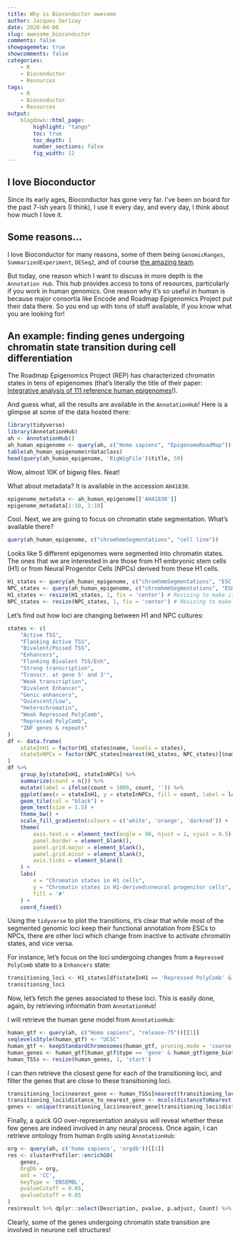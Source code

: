 ```yaml
---
title: Why is Bioconductor awesome
author: Jacques Serizay
date: 2020-04-08
slug: awesome_bioconductor
comments: false
showpagemeta: true
showcomments: false
categories:
    - R
    - Bioconductor
    - Resources
tags:
    - R
    - Bioconductor
    - Resources
output:
    blogdown::html_page:
        highlight: "tango" 
        toc: true
        toc_depth: 1
        number_sections: false
        fig_width: 12
---
```


## I love Bioconductor 

Since its early ages, Bioconductor has gone very far. I've been on board for the past 7-ish years (I think), I use it every day, and every day, I think about how much I love it. 

## Some reasons... 

I love Bioconductor for many reasons, some of them being `GenomicRanges`, `SummarizedExperiment`, `DESeq2`, and of course [the amazing team](https://www.bioconductor.org/about/core-team/). 

But today, one reason which I want to discuss in more depth is the `Annotation Hub`. This hub provides access to tons of resources, particularly if you work in human genomics. One reason why it's so useful in human is because major consortia like Encode and Roadmap Epigenomics Project put their data there. So you end up with tons of stuff available, if you know what you are looking for!

## An example: finding genes undergoing chromatin state transition during cell differentiation

The Roadmap Epigenomics Project (REP) has characterized chromatin states in tens of epigenomes (that's literally the title of their paper: [Integrative analysis of 111 reference human epigenomes](https://www.nature.com/articles/nature14248)!).  

And guess what, all the results are available in the `AnnotationHub`! Here is a glimpse at some of the data hosted there: 

```r
library(tidyverse)
library(AnnotationHub)
ah <- AnnotationHub()
ah_human_epigenome <- query(ah, c("Homo sapiens", "EpigenomeRoadMap"))
table(ah_human_epigenome$rdataclass)
head(query(ah_human_epigenome, 'BigWigFile')$title, 50)
```

Wow, almost 10K of bigwig files. Neat!

What about metadata? It is available in the accession `AH41830`.

```r
epigenome_metadata <- ah_human_epigenome[['AH41830']]
epigenome_metadata[1:10, 1:10]
```

Cool. Next, we are going to focus on chromatin state segmentation. What's available there?

```r
query(ah_human_epigenome, c("chromhmmSegmentations", "cell line"))
```

Looks like 5 different epigenomes were segmented into chromatin states. The ones that we are interested in are those from H1 embryonic stem cells (H1) or from Neural Progenitor Cells (NPCs) derived from these H1 cells. 

```r
H1_states <- query(ah_human_epigenome, c("chromhmmSegmentations", "ESC.H1"))[[1]]
NPC_states <- query(ah_human_epigenome, c("chromhmmSegmentations", "ESDR.H1.NEUR.PROG"))[[1]]
H1_states <- resize(H1_states, 1, fix = 'center') # Resizing to make it easier to find overlaps
NPC_states <- resize(NPC_states, 1, fix = 'center') # Resizing to make it easier to find overlaps
```

Let's find out how loci are changing between H1 and NPC cultures:

```r
states <- c(
    "Active TSS", 
    "Flanking Active TSS", 
    "Bivalent/Poised TSS", 
    "Enhancers",
    "Flanking Bivalent TSS/Enh", 
    "Strong transcription",
    "Transcr. at gene 5' and 3'", 
    "Weak transcription",
    "Bivalent Enhancer", 
    "Genic enhancers",
    "Quiescent/Low", 
    "Heterochromatin", 
    "Weak Repressed PolyComb", 
    "Repressed PolyComb", 
    "ZNF genes & repeats"
)
df <- data.frame(
    stateInH1 = factor(H1_states$name, levels = states),
    stateInNPCs = factor(NPC_states[nearest(H1_states, NPC_states)]$name, levels = states)
)
df %>% 
    group_by(stateInH1, stateInNPCs) %>% 
    summarize(count = n()) %>% 
    mutate(label = ifelse(count > 1000, count, '')) %>%
    ggplot(aes(x = stateInH1, y = stateInNPCs, fill = count, label = label)) + 
    geom_tile(col = "black") + 
    geom_text(size = 1.5) + 
    theme_bw() + 
    scale_fill_gradientn(colours = c('white', 'orange', 'darkred')) + 
    theme(
        axis.text.x = element_text(angle = 90, hjust = 1, vjust = 0.5), 
        panel.border = element_blank(),
        panel.grid.major = element_blank(), 
        panel.grid.minor = element_blank(), 
        axis.ticks = element_blank()
    ) + 
    labs(
        x = "Chromatin states in H1 cells", 
        y = "Chromatin states in H1-derived\nneural progenitor cells", 
        fill = '#'
    ) + 
    coord_fixed()
```

Using the `tidyverse` to plot the transitions, it's clear that while most of the segmented genomic loci keep their functional annotation from ESCs to NPCs, there are other loci which change from inactive to activate chromatin states, and vice versa.  

For instance, let's focus on the loci undergoing changes from a `Repressed PolyComb` state to a `Enhancers` state:

```r
transitioning_loci <- H1_states[df$stateInH1 == 'Repressed PolyComb' & df$stateInNPCs == 'Enhancers']
transitioning_loci
```

Now, let's fetch the genes associated to these loci. This is easily done, again, by retrieving informatin from `AnnotationHub`!  

I will retrieve the human gene model from `AnnotationHub`: 

```r
human_gtf <- query(ah, c("Homo sapiens", "release-75"))[[1]]
seqlevelsStyle(human_gtf) <- "UCSC"
human_gtf <- keepStandardChromosomes(human_gtf, pruning.mode = 'coarse')
human_genes <- human_gtf[human_gtf$type == 'gene' & human_gtf$gene_biotype == 'protein_coding']
human_TSSs <- resize(human_genes, 1, 'start')
```

I can then retrieve the closest gene for each of the transitioning loci, and filter the genes that are close to these transitioning loci. 

```r
transitioning_loci$nearest_gene <- human_TSSs[nearest(transitioning_loci, human_TSSs)]$gene_id
transitioning_loci$distance_to_nearest_gene <- mcols(distanceToNearest(transitioning_loci, human_TSSs))$distance
genes <- unique(transitioning_loci$nearest_gene[transitioning_loci$distance_to_nearest_gene <= 1000]) 
```

Finally, a quick GO over-representation analysis will reveal whether these few genes are indeed involved in any neural process. Once again, I can retrieve ontology from human `OrgDb` using `AnnotationHub`: 

```r
org <- query(ah, c('homo sapiens', 'orgdb'))[[1]]
res <- clusterProfiler::enrichGO(
    genes, 
    OrgDb = org,
    ont = 'CC',
    keyType = 'ENSEMBL', 
    pvalueCutoff = 0.05, 
    qvalueCutoff = 0.05
)
res@result %>% dplyr::select(Description, pvalue, p.adjust, Count) %>% arrange(p.adjust) %>% filter(p.adjust < 0.05)
```

Clearly, some of the genes undergoing chromatin state transition are involved in neurone cell structures!

